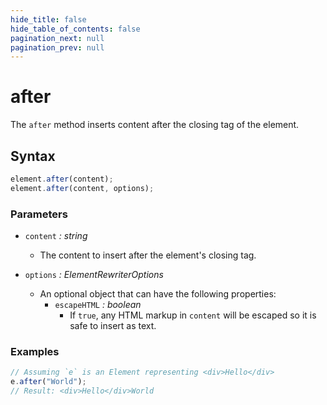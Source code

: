 ```yaml
---
hide_title: false
hide_table_of_contents: false
pagination_next: null
pagination_prev: null
---
```


# after

The `after` method inserts content after the closing tag of the element.

## Syntax

```js
element.after(content);
element.after(content, options);
```

### Parameters

- `content` _: string_
  - The content to insert after the element's closing tag.

- `options` _: ElementRewriterOptions_
  - An optional object that can have the following properties:
    - `escapeHTML` _: boolean_
      - If `true`, any HTML markup in `content` will be escaped so it is safe to insert as text.

### Examples

```js
// Assuming `e` is an Element representing <div>Hello</div>
e.after("World");
// Result: <div>Hello</div>World
```
